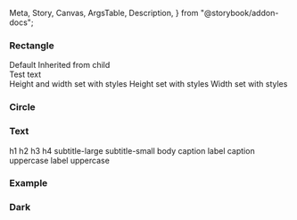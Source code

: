   Meta,
  Story,
  Canvas,
  ArgsTable,
  Description,
} from "@storybook/addon-docs";

<Meta title="React Components/Skeleton" component={IcSkeleton} />

<Description markdown={readme} />

### Rectangle

<Canvas>
  <Story name="Rectangle">
    <IcTypography variant="h4">Default</IcTypography>
    <IcSkeleton />
    <IcTypography variant="h4">Inherited from child</IcTypography>
    <IcSkeleton>
      <div style={{ height: "200px", width: "450px" }}>Test text</div>
    </IcSkeleton>
    <IcTypography variant="h4">Height and width set with styles</IcTypography>
    <IcSkeleton style={{ height: "200px", width: "200px" }} />
    <IcTypography variant="h4">Height set with styles</IcTypography>
    <IcSkeleton style={{ height: "75px" }} />
    <IcTypography variant="h4">Width set with styles</IcTypography>
    <IcSkeleton style={{ width: "450px" }} />
  </Story>
</Canvas>

### Circle

<Canvas>
  <Story name="Circle">
    <IcSkeleton variant="circle" />
  </Story>
</Canvas>

### Text

<Canvas>
  <Story name="Text">
    <IcTypography variant="h1">h1</IcTypography>
    <IcTypography variant="h1">
      <IcSkeleton variant="text" />
    </IcTypography>
    <IcTypography variant="h2">h2</IcTypography>
    <IcTypography variant="h2">
      <IcSkeleton variant="text" />
    </IcTypography>
    <IcTypography variant="h3">h3</IcTypography>
    <IcTypography variant="h3">
      <IcSkeleton variant="text" />
    </IcTypography>
    <IcTypography variant="h4">h4</IcTypography>
    <IcTypography variant="h4">
      <IcSkeleton variant="text" />
    </IcTypography>
    <IcTypography variant="subtitle-large">subtitle-large</IcTypography>
    <IcTypography variant="subtitle-large">
      <IcSkeleton variant="text" />
    </IcTypography>
    <IcTypography variant="subtitle-small">subtitle-small</IcTypography>
    <IcTypography variant="subtitle-small">
      <IcSkeleton variant="text" />
    </IcTypography>
    <IcTypography variant="body">body</IcTypography>
    <IcTypography variant="body">
      <IcSkeleton variant="text" />
    </IcTypography>
    <IcTypography variant="caption">caption</IcTypography>
    <IcTypography variant="caption">
      <IcSkeleton variant="text" />
    </IcTypography>
    <IcTypography variant="label">label</IcTypography>
    <IcTypography variant="subtitle-small">
      <IcSkeleton variant="text" />
    </IcTypography>
    <IcTypography variant="caption-uppercase">caption uppercase</IcTypography>
    <IcTypography variant="caption-uppercase">
      <IcSkeleton variant="text" />
    </IcTypography>
    <IcTypography variant="label-uppercase">label uppercase</IcTypography>
    <IcTypography variant="subtitle-small">
      <IcSkeleton variant="text" />
    </IcTypography>
  </Story>
</Canvas>

### Example

<Canvas>
  <Story name="Example">
    <IcSkeleton variant="circle" height="20" />
    <div style={{ height: "8px" }}></div>
    <IcTypography variant="caption">
      <IcSkeleton variant="text" />
    </IcTypography>
    <div style={{ height: "8px" }}></div>
    <IcSkeleton />
  </Story>
</Canvas>

### Dark

<Canvas>
  <Story name="Dark">
    <IcSkeleton variant="circle" height="20" dark="true" />
    <div style={{ height: "8px" }}></div>
    <IcTypography variant="caption">
      <IcSkeleton variant="text" dark="true" />
    </IcTypography>
    <div style={{ height: "8px" }}></div>
    <IcSkeleton dark="true" />
  </Story>
</Canvas>
